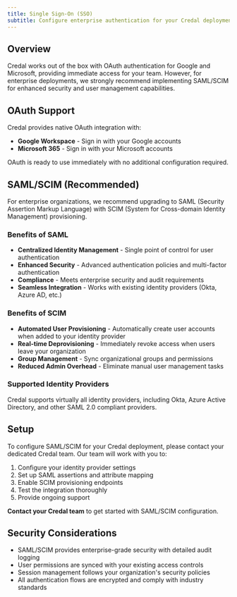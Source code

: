 ```yaml
---
title: Single Sign-On (SSO)
subtitle: Configure enterprise authentication for your Credal deployment
---
```


## Overview

Credal works out of the box with OAuth authentication for Google and Microsoft, providing immediate access for your team. However, for enterprise deployments, we strongly recommend implementing SAML/SCIM for enhanced security and user management capabilities.

## OAuth Support

Credal provides native OAuth integration with:

- **Google Workspace** - Sign in with your Google accounts
- **Microsoft 365** - Sign in with your Microsoft accounts

OAuth is ready to use immediately with no additional configuration required.

## SAML/SCIM (Recommended)

For enterprise organizations, we recommend upgrading to SAML (Security Assertion Markup Language) with SCIM (System for Cross-domain Identity Management) provisioning.

### Benefits of SAML

- **Centralized Identity Management** - Single point of control for user authentication
- **Enhanced Security** - Advanced authentication policies and multi-factor authentication
- **Compliance** - Meets enterprise security and audit requirements
- **Seamless Integration** - Works with existing identity providers (Okta, Azure AD, etc.)

### Benefits of SCIM

- **Automated User Provisioning** - Automatically create user accounts when added to your identity provider
- **Real-time Deprovisioning** - Immediately revoke access when users leave your organization
- **Group Management** - Sync organizational groups and permissions
- **Reduced Admin Overhead** - Eliminate manual user management tasks

### Supported Identity Providers

Credal supports virtually all identity providers, including Okta, Azure Active Directory, and other SAML 2.0 compliant providers.

## Setup

To configure SAML/SCIM for your Credal deployment, please contact your dedicated Credal team. Our team will work with you to:

1. Configure your identity provider settings
2. Set up SAML assertions and attribute mapping
3. Enable SCIM provisioning endpoints
4. Test the integration thoroughly
5. Provide ongoing support

**Contact your Credal team** to get started with SAML/SCIM configuration.

## Security Considerations

- SAML/SCIM provides enterprise-grade security with detailed audit logging
- User permissions are synced with your existing access controls
- Session management follows your organization's security policies
- All authentication flows are encrypted and comply with industry standards